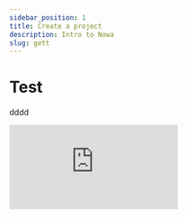 ```yaml
---
sidebar_position: 1
title: Create a project 
description: Intro to Nowa
slug: gett
---
```


# Test

dddd

<div style={{ position: 'relative', paddingBottom: 'calc(51.5625% + 41px)', height: 0, width: '100%' }}>
  <iframe
    src="https://demo.arcade.software/XmQEPghUu7EzUPXVKe8D?embed&embed_mobile=tab&embed_desktop=inline&show_copy_link=true"
    title="Arcade Flow (Fri Feb 14 2025)"
    frameBorder={0}
    loading="lazy"
    allowFullScreen
    allow="clipboard-write"
    style={{ position: 'absolute', top: 0, left: 0, width: '100%', height: '100%' }}
  />
</div>

<button style={{ background: 'blue', color: 'white', padding: '10px 20px', borderRadius: '5px' }}>
  Click Me
</button>

<!--ARCADE EMBED START-->
<div style="position: relative; padding-bottom: calc(56.15079365079365% + 41px); height: 0; width: 100%;"><iframe src="https://demo.arcade.software/6uDlwaxIpdOOKKKuJqnU?embed&embed_mobile=tab&embed_desktop=inline&show_copy_link=true" title="Arcade Flow (Sun Feb 16 2025)" frameborder="0" loading="lazy" webkitallowfullscreen mozallowfullscreen allowfullscreen allow="clipboard-write" style="position: absolute; top: 0; left: 0; width: 100%; height: 100%; color-scheme: light;" ></iframe></div><!--ARCADE EMBED END-->
